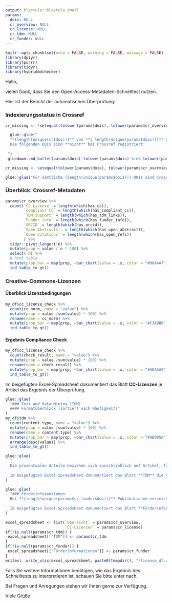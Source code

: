 ```yaml
---
output: blastula::blastula_email
params: 
  dois: NULL
  cr_overview: NULL
  cr_license: NULL
  cr_tdm: NULL
  cr_funder: NULL
---
```


```r
knitr::opts_chunk$set(echo = FALSE, warning = FALSE, message = FALSE)
library(dplyr)
library(purrr)
library(tidyr)
library(hybridmdchecker)
```

Hallo,

vielen Dank, dass Sie den Open-Access-Metadaten-Schnelltest nutzen.

Hier ist der Bericht der automatischen Überprüfung:

### Indexierungsstatus in Crossref

```r
cr_missing <- !setequal(tolower(params$dois), tolower(params$cr_overview$doi))
```

```r
  glue::glue("
  **{length(unique(cr$doi))}** von **{ length(unique(params$dois))}** DOIs sind in Crossref indexiert.
  Die folgenden DOIs sind **nicht** bei Crossref registriert:
  
 ")
 gluedown::md_bullet(params$dois[!tolower(params$dois) %in% tolower(params$cr_overview$doi)])
```


```r
cr_missing <- setequal(tolower(params$dois), tolower(params$cr_overview$doi))
```

```r
glue::glue("Für sämtliche {length(unique(params$dois))} DOIs sind Crossref Metadaten vorhanden.")
```

### Überblick: Crossref-Metadaten

```r
params$cr_overview %>%
  count(`CC License` = length(which(has_cc)),
        `Compliant CC` = length(which(has_compliant_cc)),
        `TDM Support` = length(which(has_tdm_links)),
        `Funder info` = length(which(has_funder_info)),
        `ORCID` = length(which(has_orcid)),
        `Open Abstracts`  = length(which(has_open_abstract)),
        `Open Citations` = length(which(has_open_refs))
        ) %>% 
  tidyr::pivot_longer(!n) %>%
  mutate(prop = value / n * 100) %>%
  select(-n) %>%
  # html table
  mutate(prop_bar = map(prop, ~bar_chart(value = .x, color = "#00A4A7"))) %>%
  ind_table_to_gt()  
```


### Creative-Commons-Lizenzen

#### Überblick Lizenzbedingungen

```r
my_df$cc_license_check %>% 
  count(cc_norm, name = "value") %>% 
  mutate(prop = value /sum(value) * 100) %>% 
  rename(name = cc_norm) %>%
  mutate(prop_bar = map(prop, ~bar_chart(value = .x, color = "#F3A9BB"))) %>%
  ind_table_to_gt()
```

#### Ergebnis Compliance Check

```r
my_df$cc_license_check %>% 
  count(check_result, name = "value") %>% 
  mutate(prop = value /sum(value) * 100) %>% 
  rename(name = check_result) %>%
  mutate(prop_bar = map(prop, ~bar_chart(value = .x, color = "#A0A5A9"))) %>%
  ind_table_to_gt()
```

Im beigefügten Excel-Spreadsheet dokumentiert das Blatt **CC-Lizenzen** je Artikel das Ergebnis der Überprüfung.

```r
glue::glue(
  "### Text and Data Mining (TDM)
  #### Formatüberblick (sortiert nach Häufigkeit)"
)
my_df$tdm %>% 
  count(content.type, name = "value") %>% 
  mutate(prop = value /sum(value) * 100) %>% 
  rename(name = content.type) %>%
  mutate(prop_bar = map(prop, ~bar_chart(value = .x, color = "#9B0056"))) %>%
  arrange(desc(value)) %>%
  ind_table_to_gt()
```

```r
glue::glue(
  " 
  Die prozentualen Anteile beziehen sich ausschließlich auf Artikel, für die TDM-Informationen vorhanden sind. Bitte beachten Sie zudem, dass Verlage mehr als ein Format anbieten können.
  
  Im beigefügten Excel-Spreadsheet dokumentiert das Blatt **TDM** die Crossref-Metadaten über Möglichkeiten für das Text und Data Mining je Artikel"
)
```


```r
glue::glue(
  "### Förderinformationen 
  Bei **{length(unique(params$cr_funder$doi))}** Publikationen verzeichnet Crossref mindestens eine Forschungsförderung. Das *Funding Acknowledgements* von **{length(unique(unlist(my_df$funder_info[my_df$funder_info$name == 'Deutsche Forschungsgemeinschaft', 'doi'])))}** Artikeln verweist auf die **Deutsche Forschungsgemeinschaft (DFG)**.
  
  Im beigefügten Excel-Spreadsheet dokumentiert das Blatt **Förderinformationen** das *Funding Acknowledgement* je Artikel lt. Crossref."
)
```

```r
excel_spreadsheet <- list(`Übersicht` = params$cr_overview, 
                          `CC-Lizenzen` = params$cr_license)
if(!is.null(params$cr_tdm)) {
 excel_spreadsheet[["TDM"]] <- params$cr_tdm
} 
if(!is.null(params$cr_funder)) {
 excel_spreadsheet[["Förderinformationen"]] <- params$cr_funder
} 
writexl::write_xlsx(excel_spreadsheet, paste0(tempdir(), "/license_df.xlsx"))
```

Falls Sie weitere Informationen benötigen, wie das Ergebnis des Schnelltests zu interpretieren ist, schauen Sie bitte unter  nach. 

Bei Fragen und Anregungen stehen wir Ihnen gerne zur Verfügung.

Viele Grüße


